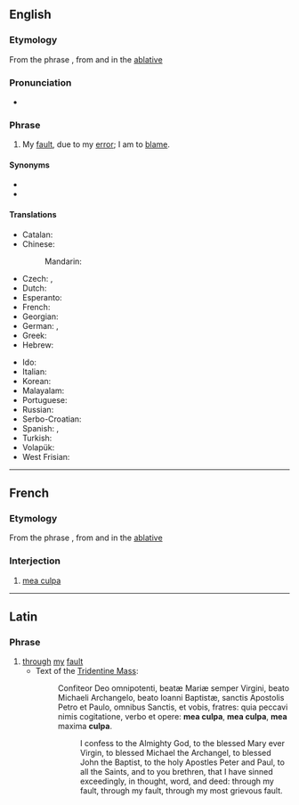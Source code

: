 ==English==
{{wikipedia|Mea culpa}}

===Etymology===
From the {{etyl|la|en}} phrase {{m|la|meā culpā||through my fault}}, from {{m|la|mea||my, mine}} and {{m|la|culpa||fault}} in the [[Appendix:Glossary#ablative case|ablative]]

===Pronunciation===
* {{IPA|/ˌmeɪ.əˈkʊl.pə/|/ˌmeɪ.əˈkʌl.pə/|/ˌmiː.əˈkʊl.pə/|/ˌmiː.əˈkʌl.pə/|lang=en}}

===Phrase===
{{head|en|phrase}}

# My [[fault]], due to my [[error]]; I am to [[blame]].

====Synonyms====
* {{l|en|my bad}}
* {{l|en|peccavi}}

====Translations====
{{trans-top|My fault, due to my error}}
* Catalan: {{t|ca|mea culpa|f}}
* Chinese:
*: Mandarin: {{t|cmn|是我的错|tr=shì wǒ de cuò|sc=Hani}}
* Czech: {{t|cs|moje chyba}}, {{t|cs|moje vina}}
* Dutch: {{t|nl|mijn schuld}}
* Esperanto: {{t|eo|mia kulpo}}
* French: {{t+|fr|mea culpa}}
* Georgian: {{t|ka|ჩემი ბრალია}}
* German: {{t+|de|mea culpa}}, {{t|de|meine Schuld}}
* Greek: {{t+|el|ήμαρτον}}
* Hebrew: {{t|he|טעות שלי|sc=Hebr}}
{{trans-mid}}
* Ido: {{t|io|mea kulpo}}
* Italian: {{t|it|colpa mia}}
* Korean: {{t|ko|[[내]] [[탓]]([[이오]])|tr=nae-tas(-io), -tat-}}
* Malayalam: {{t|ml|[[എന്റെ]] [[പിഴ]]}}
* Portuguese: {{t|pt|[[minha]] [[culpa]]}}
* Russian: {{t|ru|моя́ вина}}
* Serbo-Croatian: {{t|sh|moja greška}}
* Spanish: {{t|es|[[culpa]] [[mía]]}}, {{t|es|[[mi]] [[culpa]]}}
* Turkish: {{t|tr|benim hatam}}
* Volapük: {{t|vo|döbot obik}}
* West Frisian: {{t|fy|myn skuld}}
{{trans-bottom}}

----

==French==

===Etymology===
From the {{etyl|la|fr}} phrase {{m|la|meā culpā||through my fault}}, from {{m|la|mea||my, mine}} and {{m|la|culpa||fault}} in the [[Appendix:Glossary#ablative case|ablative]]

===Interjection===
{{fr-intj}}

# [[#English|mea culpa]]

----

==Latin==

===Phrase===
{{head|la|phrase|head=[[meā]] [[culpā]]}}

# [[through]] [[my]] [[fault]]
#* Text of the [[w:Tridentine Mass|Tridentine Mass]]:
#*: Confiteor Deo omnipotenti, beatæ Mariæ semper Virgini, beato Michaeli Archangelo, beato Ioanni Baptistæ, sanctis Apostolis Petro et Paulo, omnibus Sanctis, et vobis, fratres: quia peccavi nimis cogitatione, verbo et opere: '''mea culpa''', '''mea culpa''', '''mea''' maxima '''culpa'''.
#*:: I confess to the Almighty God, to the blessed Mary ever Virgin, to blessed Michael the Archangel, to blessed John the Baptist, to the holy Apostles Peter and Paul, to all the Saints, and to you brethren, that I have sinned exceedingly, in thought, word, and deed: through my fault, through my fault, through my most grievous fault.